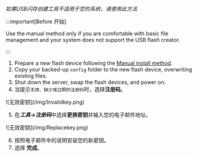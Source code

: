 *如果USB闪存创建工具不适用于您的系统，请使用此方法*

:::important[Before 开始]

Use the manual method only if you are comfortable with basic file management and your system does not support the USB flash creator.

:::

1. Prepare a new flash device following the [Manual install method](../../../getting-started/set-up-unraid/create-your-bootable-media.mdx#manual-install-method).
2. Copy your backed-up `config` folder to the new flash device, overwriting existing files.
3. Shut down the server, swap the flash devices, and power on.
4. 当提示`无效、缺少或过期的注册码`时，选择**注册码**。

<div style={{ margin: 'auto', maxWidth: '600px', display: 'flex', flexDirection: 'column', alignItems: 'center' }}>
  ![无效密钥](/img/Invalidkey.png)
</div>

5. 在***工具→注册码***中选择**更换密钥**并输入您的电子邮件地址。

<div style={{ margin: 'auto', maxWidth: '600px', display: 'flex', flexDirection: 'column', alignItems: 'center' }}>
  ![无效密钥](/img/Replacekey.png)
</div>

6. 按照电子邮件中的说明安装您的新密钥。
7. 选择 **完成**。
